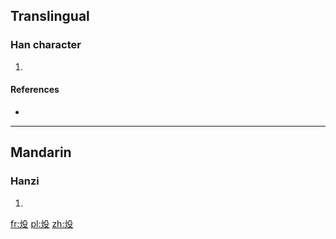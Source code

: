 ==Translingual==

===Han character===
{{Han char|rn=86|rad=火|as=04|sn=8|four=|canj=火竹弓水 (FHNE)}}

# {{defn|Han|sort=火04}}

====References====
* {{Han ref|kx=0667.040|dkj=18901|dj=1076.130|hdz=32193.010|uh=7088|ud=28808}}

----

==Mandarin==

===Hanzi===
{{cmn-hanzi|pin=[[yì]] ([[yi4]])|wg=i<sup>4</sup>}}

# {{defn|Mandarin|sort=火04}}

[[fr:炈]]
[[pl:炈]]
[[zh:炈]]